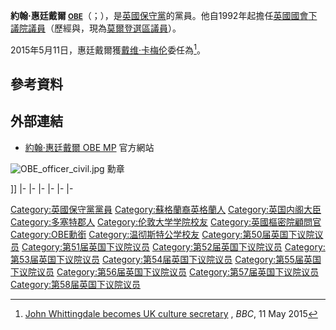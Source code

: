 {{noteTA
|G1= PoliticiansUK
|G2=UK Places
|T=zh-hans:约翰·惠廷戴尔; zh-tw:韋廷戴; zh-hk:韋廷毅;
|2=zh-cn:戴维·卡梅伦;zh-hk:甘民樂;zh-tw:大衛·卡麥隆
}}
{{Expand|time=2015-06-02T12:54:15+00:00}}
{{请求翻译|time=2015-06-02T12:54:15+00:00}}
{{Infobox officeholder
|honorific-prefix = [[非常尊敬的|The Rt. Hon.]] John Whittingdale
|name             = 約翰·惠廷戴爾
|honorific-suffix = [[大英帝國勳章|OBE]] [[国会议员|MP]]
|image            = Official portrait of Mr John Whittingdale crop 2.jpg
|office           = [[數碼文化傳媒及體育部|傳媒及數據]][[國務大臣_(英國)|國務大臣]]
|primeminister    = [[鲍里斯·约翰逊|鲍里斯·约翰逊]]
|term_start       = 2020年2月14日
|term_end         = 
|predecessor      = [[奈傑爾·亞當斯|奈傑爾·亞當斯]]
|successor        =
|office1          = {{link-en|文化、媒體和體育大臣|Secretary of State for Culture, Media and Sport}}
|primeminister1   = [[戴维·卡梅伦|戴维·卡梅伦]]
|term_start1      = 2015年5月11日
|term_end1        = 2016年7月14日
|predecessor1     = [[薩吉德·賈偉德|薩吉德·賈偉德]]
|successor1       = [[卡倫·布拉德利|卡倫·布拉德利]]
|office2          = {{link-en|媒體和體育委員會|Culture, Media and Sport Committee}}主席
|primeminister2   = [[戴维·卡梅伦|戴维·卡梅伦]]
|term_start2      = 2005年7月14日
|term_end2        = 2015年5月11日
|predecessor2     = {{le|傑拉爾德·考夫曼|Gerald Kaufman}}爵士
|successor2       = [[傑西·諾曼|傑西·諾曼]]
|office3          = {{le|影子內閣傳媒及體育大臣|Shadow Secretary of State for Culture, Media and Sport}}
|leader3          = [[夏偉明|夏偉明]]
|term_start3      = 2004年6月19日
|term_end3        = 2005年5月6日
|predecessor3     = {{le|茱莉·柯克布賴德|Julie Kirkbride}}
|successor3       = [[文翠珊|文翠珊]]
|leader4          = [[施志安|施志安]]
|term_start4      = 2002年7月23日
|term_end4        = 2003年12月8日
|predecessor4     = {{le|田耀|Tim Yeo}}
|successor4       = {{le|茱莉·柯克布賴德|Julie Kirkbride}}
|office5          = {{link-en|影子內閣商業、創新及技能大臣|Shadow Secretary of State for Business, Innovation and Skills|影子內閣貿易及工業大臣}}
|leader5          = [[施志安|施志安]]
|term_start5      = 2001年9月18日
|term_end5        = 2002年7月23日
|predecessor5     = {{le|大衛·希思科特-艾默里|David Heathcoat-Amory}}
|successor5       = {{le|田耀|Tim Yeo}}
|office6          = [[莫爾登_(英國國會選區)|莫爾登選區]]<br>{{small|{{link-en|莫爾登和東切爾姆斯福德 (英國國會選區)|Maldon and East Chelmsford (UK Parliament constituency)|莫爾登和東切爾姆斯福德選區}}（1997－2010）<br>{{link-en|南科爾徹斯特和莫爾登 (英國國會選區)|South Colchester and Maldon (UK Parliament constituency)|南科爾徹斯特和莫爾登選區}}（1992－1997）}}<br>[[國會議員|下議院議員]]
|term_start6      = 1992年4月9日
|term_end6        = 
|predecessor6     = {{link-en|韋瀚男爵約翰·韋瀚|John Wakeham, Baron Wakeham|約翰·韋瀚}}
|successor6       = 
|majority6        = 19,407（40.5%）
|birth_date       = {{birth date and age|df=yes|1959|10|16}}
|birth_place      = {{UK}}[[多塞特郡|多塞特郡]][[謝伯恩|謝伯恩]]
|death_date       = 
|death_place      = 
|party            = [[保守黨_(英國)|保守黨]]
|spouse           = 安西拉·墨菲特（{{small|已離婚}}）
|children         = 
|alma_mater       = [[伦敦大学学院|伦敦大学学院]]
|religion         = 
|website          = [[基督徒|基督徒]]
}}

'''約翰·惠廷戴爾 <small>[[大英帝國勳章|OBE]]</small>'''（{{lang-en|John Whittingdale}}；{{bd|1959年|10月16日||catIdx=W}}），是[[保守黨_(英國)|英國保守黨]]的黨員。他自1992年起擔任[[英國國會|英國國會]][[國會議員|下議院議員]]（歷經{{link-en|南科爾徹斯特和莫爾登 (英國國會選區)|South Colchester and Maldon (UK Parliament constituency)|南科爾徹斯特和莫爾登選區議員}}與{{link-en|莫爾登和東切爾姆斯福德 (英國國會選區)|Maldon and East Chelmsford (UK Parliament constituency)|莫爾登和東切爾姆斯福德選區議員}}，現為[[莫爾登_(英國國會選區)|莫爾登選區議員]]）。

2015年5月11日，惠廷戴爾獲[[戴维·卡梅伦|戴维·卡梅伦]]委任為{{link-en|文化傳媒及體育大臣|Secretary of State for Culture, Media and Sport}}<ref>[http://www.bbc.co.uk/news/entertainment-arts-32690777 John Whittingdale becomes UK culture secretary] {{Wayback|url=http://www.bbc.co.uk/news/entertainment-arts-32690777 |date=20210226141618 }}, ''BBC'', 11 May 2015</ref>。

==參考資料==
{{Reflist|30em}}

==外部連結==
* [http://www.johnwhittingdale.org.uk 約翰·惠廷戴爾 OBE MP] {{Wayback|url=http://www.johnwhittingdale.org.uk/ |date=20210224183106 }}官方網站
[[File:OBE_officer_civil.jpg|thumb]] 勳章</center>]]
{{s-start}}
{{s-par|uk}}
{{s-bef|before={{link-en|韋瀚男爵約翰·韋瀚|John Wakeham, Baron Wakeham|約翰·韋瀚}}}}
{{s-ttl|title=英國下議院{{link-en|南科爾徹斯特和莫爾登 (英國國會選區)|South Colchester and Maldon (UK Parliament constituency)|南科爾徹斯特和莫爾登議員}}|years=[[1992年英國大選|1992年]]－[[1997年英國大選|1997年]]}}
{{s-non|rows=2|reason=選區廢除}}
|-
{{s-new|rows=2|選區創建}}
{{s-ttl|title=英國下議院{{link-en|莫爾登和東切爾姆斯福德 (英國國會選區)|Maldon and East Chelmsford (UK Parliament constituency)|莫爾登和東切爾姆斯福德議員}}|years=[[1997年英國大選|1997年]]－[[2010年英國大選|2010年]]}}
|-
{{s-ttl|title=英國下議院[[莫爾登_(英國國會選區)|莫爾登議員]]|years=[[2010年英國大選|2010年]]－}}
{{s-inc}}
|-
{{s-off}}
{{s-bef|before={{le|大衛·希思科特-艾默里|David Heathcoat-Amory}}}}
{{s-ttl|title={{link-en|影子內閣商業、創新及技能大臣|Shadow Secretary of State for Business, Innovation and Skills|影子內閣貿易及工業大臣}}|years=2001年－2002年}}
{{s-aft|after={{le|田耀|Tim Yeo}}}}
|-
{{s-bef|before={{le|田耀|Tim Yeo}}}}
{{s-ttl|rows=2|title={{le|影子內閣傳媒及體育大臣|Shadow Secretary of State for Culture, Media and Sport}}|years=2002年－2003年<br>2004年－2005年}}
{{s-aft|after={{le|茱莉·柯克布賴德|Julie Kirkbride}}}}
|-
{{s-bef|before={{le|茱莉·柯克布賴德|Julie Kirkbride}}}}
{{s-aft|after=[[文翠珊|文翠珊]]}}
|-
{{s-bef|before=[[薩吉德·賈偉德|薩吉德·賈偉德]]}}
{{s-ttl|title={{link-en|文化傳媒及體育大臣|Secretary of State for Culture, Media and Sport}}|years=2015年－}}
{{s-aft|after=[[卡倫·布拉德利|卡倫·布拉德利]]}}
{{s-end}}
{{Authority control}}
{{DEFAULTSORT:Whittingdale, John}}

[[Category:英國保守黨黨員|Category:英國保守黨黨員]]
[[Category:蘇格蘭裔英格蘭人|Category:蘇格蘭裔英格蘭人]]
[[Category:英国内阁大臣|Category:英国内阁大臣]]
[[Category:多塞特郡人|Category:多塞特郡人]]
[[Category:伦敦大学学院校友|Category:伦敦大学学院校友]]
[[Category:英國樞密院顧問官|Category:英國樞密院顧問官]]
[[Category:OBE勳銜|Category:OBE勳銜]]
[[Category:温彻斯特公学校友|Category:温彻斯特公学校友]]
[[Category:第50届英国下议院议员|Category:第50届英国下议院议员]]
[[Category:第51届英国下议院议员|Category:第51届英国下议院议员]]
[[Category:第52届英国下议院议员|Category:第52届英国下议院议员]]
[[Category:第53届英国下议院议员|Category:第53届英国下议院议员]]
[[Category:第54届英国下议院议员|Category:第54届英国下议院议员]]
[[Category:第55届英国下议院议员|Category:第55届英国下议院议员]]
[[Category:第56届英国下议院议员|Category:第56届英国下议院议员]]
[[Category:第57届英国下议院议员|Category:第57届英国下议院议员]]
[[Category:第58届英国下议院议员|Category:第58届英国下议院议员]]